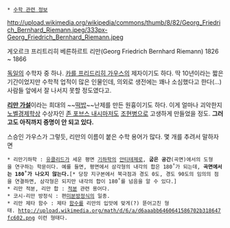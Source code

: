  * [[수학 관련 정보]]

http://upload.wikimedia.org/wikipedia/commons/thumb/8/82/Georg_Friedrich_Bernhard_Riemann.jpeg/333px-Georg_Friedrich_Bernhard_Riemann.jpeg

게오르크 프리트리히 베른하르트 리만(Georg Friedrich Bernhard Riemann)
1826 ~ 1866

[[독일]]의 수학자 중 하나. [[카를 프리드리히 가우스]]의 제자이기도 하다.
딱 10년이라는 짧은기간이었지만 수학적 업적이 많은 인물인데, 의외로 생전에는 꽤나 소심했다고 한다(...) 사람들 앞에서 잘 나서지 못할 정도였다고.

'''[[리만 가설]]'''이라는 희대의 ~~[[떡밥]]~~난제를 만든 원흉이기도 하다. 이게 얼마나 괴악한지 [[노벨경제학상]] 수상자인 [[존 내시|존 포브스 내시]]마저도 [[조현병]]으로 고생하게 만들었을 정도. '''그러고도 아직까지 증명이 안 되고 있다.'''

스승인 가우스가 그렇듯, 리만의 이름이 붙은 수학 용어가 많다. 몇 개를 추려서 말하자면
 * 리만기하학 : [[유클리드]]가 세운 평면 [[기하학]]의 [[안티테제]]로, '''굽은 공간'''(곡면)에서의 도형을 연구하는 학문이다. 예를 들면, 평면에서 삼각형의 내각의 합은 180˚가 되는데, '''곡면에서는 180˚가 나오지 않는다.'''[* 당장 지구본에서 북극점과 경도 0도, 경도 90도의 임의의 점을 연결하면, 삼각형은 되지만 내각의 합이 180˚를 넘음을 알 수 있다.]
 * 리만 적분, 리만 합 : [[적분]] 관련 용어다.
 * 코시-리만 방정식 : 편[[미분방정식]]의 일종.
 * 리만 제타 함수 : 제타 [[함수]]를 리만의 입맛에 맞게(?) 뜯어고친 형태. http://upload.wikimedia.org/math/d/6/a/d6aaabb6460641586702b318647fc602.png 이런 형태다.
